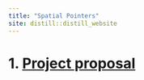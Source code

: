 ```yaml
---
title: "Spatial Pointers"
site: distill::distill_website
---
```


# 1. [Project proposal](Project-Proposal.html)

